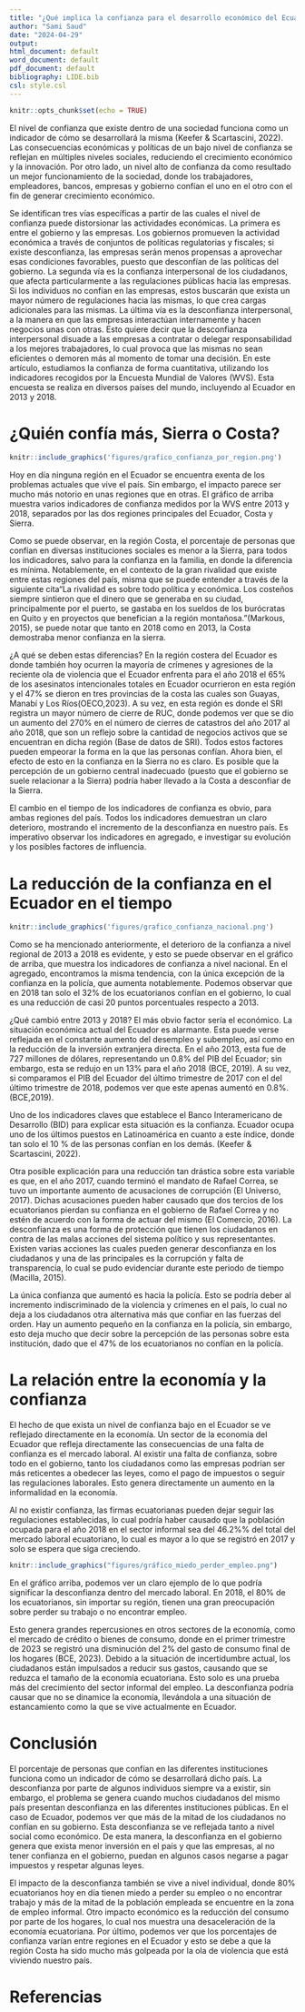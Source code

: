 ```yaml
---
title: "¿Qué implica la confianza para el desarrollo económico del Ecuador?"
author: "Sami Saud"
date: "2024-04-29"
output: 
html_document: default
word_document: default
pdf_document: default
bibliography: LIDE.bib
csl: style.csl
---
```


```r
knitr::opts_chunk$set(echo = TRUE) 
```

El nivel de confianza que existe dentro de una sociedad funciona como un indicador de cómo se desarrollará la misma (Keefer & Scartascini, 2022). Las consecuencias económicas y políticas de un bajo nivel de confianza se reflejan en múltiples niveles sociales, reduciendo el crecimiento económico y la innovación. Por otro lado, un nivel alto de confianza da como resultado un mejor funcionamiento de la sociedad, donde los trabajadores, empleadores, bancos, empresas y gobierno confían el uno en el otro con el fin de generar crecimiento económico. 

Se identifican tres vías específicas a partir de las cuales el nivel de confianza puede distorsionar las actividades económicas. La primera es entre el gobierno y las empresas. Los gobiernos promueven la actividad económica a través de conjuntos de políticas regulatorias y fiscales; si existe desconfianza, las empresas serán menos propensas a aprovechar esas condiciones favorables, puesto que desconfían de las políticas del gobierno. La segunda vía es la confianza interpersonal de los ciudadanos, que afecta particularmente a las regulaciones públicas hacia las empresas. Si los individuos no confían en las empresas, estos buscarán que exista un mayor número de regulaciones hacia las mismas, lo que crea cargas adicionales para las mismas. La última vía es la desconfianza interpersonal, a la manera en que las empresas interactúan internamente y hacen negocios unas con otras. Esto quiere decir que la desconfianza interpersonal disuade a las empresas a contratar o delegar responsabilidad a los mejores trabajadores, lo cual provoca que las mismas no sean eficientes o demoren más al momento de tomar una decisión.  En este artículo, estudiamos la confianza de forma cuantitativa, utilizando los indicadores recogidos por la Encuesta Mundial de Valores (WVS). Esta encuesta se realiza en diversos países del mundo, incluyendo al Ecuador en 2013 y 2018. 

# ¿Quién confía más, Sierra o Costa?   

```r
knitr::include_graphics('figures/grafico_confianza_por_region.png')
```
Hoy en día ninguna región en el Ecuador se encuentra exenta de los problemas actuales que vive el país. Sin embargo, el impacto parece ser mucho más notorio en unas regiones que en otras. El gráfico de arriba muestra varios indicadores de confianza medidos por la WVS entre 2013 y 2018, separados por las dos regiones principales del Ecuador, Costa y Sierra. 

Como se puede observar, en la región Costa, el porcentaje de personas que confían en diversas instituciones sociales es menor a la Sierra, para todos los indicadores, salvo para la confianza en la familia, en donde la diferencia es mínima. Notablemente, en el contexto de la gran rivalidad que existe entre estas regiones del país, misma que se puede entender a través de la siguiente cita“La rivalidad es sobre todo política y económica. Los costeños siempre sintieron que el dinero que se generaba en su ciudad, principalmente por el puerto, se gastaba en los sueldos de los burócratas en Quito y en proyectos que benefician a la región montañosa.”(Markous, 2015), se puede notar que tanto en 2018 como en 2013, la Costa demostraba menor confianza en la sierra. 

¿A qué se deben estas diferencias? En la región costera del Ecuador es donde también hoy ocurren la mayoría de crímenes y agresiones de la reciente ola de violencia que el Ecuador enfrenta para el año 2018 el 65% de los asesinatos intencionales totales en Ecuador ocurrieron en esta región y el 47% se dieron en tres provincias de la costa las cuales son Guayas, Manabí y Los Ríos(OECO,2023). A su vez, en esta región es donde el SRI registra un mayor número de cierre de RUC, donde podemos ver que se dio un aumento del 270% en el número de cierres de catastros del año 2017 al año 2018, que son un reflejo sobre la cantidad de negocios activos que se encuentran en dicha región (Base de datos de SRI). Todos estos factores pueden empeorar la forma en la que las personas confían. Ahora bien, el efecto de esto en la confianza en la Sierra no es claro. Es posible que la percepción de un gobierno central inadecuado (puesto que el gobierno se suele relacionar a la Sierra) podría haber llevado a la Costa a desconfiar de la Sierra. 

El cambio en el tiempo de los indicadores de confianza es obvio, para ambas regiones del país. Todos los indicadores demuestran un claro deterioro, mostrando el incremento de la desconfianza en nuestro país. Es imperativo observar los indicadores en agregado, e investigar su evolución y los posibles factores de influencia. 

# La reducción de la confianza en el Ecuador en el tiempo

```r
knitr::include_graphics('figures/grafico_confianza_nacional.png')
```

Como se ha mencionado anteriormente, el deterioro de la confianza a nivel regional de 2013 a 2018 es evidente, y esto se puede observar en el gráfico de arriba, que muestra los indicadores de confianza a nivel nacional. En el agregado, encontramos la misma tendencia, con la única excepción de la confianza en la policía, que aumenta notablemente. Podemos observar que en 2018 tan solo el 32% de los ecuatorianos confían en el gobierno, lo cual es una reducción de casi 20 puntos porcentuales respecto a 2013. 

¿Qué cambió entre 2013 y 2018? El más obvio factor sería el económico. La situación económica actual del Ecuador es alarmante. Esta puede verse reflejada en el constante aumento del desempleo y subempleo, así como en la reducción de la inversión extranjera directa. En el año 2013, esta fue de 727 millones de dólares, representando un 0.8% del PIB del Ecuador; sin embargo, esta se redujo en un 13% para el año 2018 (BCE, 2019). A su vez, si comparamos el PIB del Ecuador del último trimestre de 2017 con el del último trimestre de 2018, podemos ver que este apenas aumentó en 0.8%.(BCE,2019).

Uno de los indicadores claves que establece el Banco Interamericano de Desarrollo (BID) para explicar esta situación es la confianza. Ecuador ocupa uno de los últimos puestos en Latinoamérica en cuanto a este índice, donde tan solo el 10 % de las personas confían en los demás. (Keefer & Scartascini, 2022). 

Otra posible explicación para una reducción tan drástica sobre esta variable es que, en el año 2017, cuando terminó el mandato de Rafael Correa, se tuvo un importante aumento de acusaciones de corrupción (El Universo, 2017). Dichas acusaciones pueden haber causado que dos tercios de los ecuatorianos pierdan su confianza en el gobierno de Rafael Correa y no estén de acuerdo con la forma de actuar del mismo (El Comercio, 2016). La desconfianza es una forma de protección que tienen los ciudadanos en contra de las malas acciones del sistema político y sus representantes. Existen varias acciones las cuales pueden generar desconfianza  en los ciudadanos y una de las principales es la corrupción y falta de transparencia, lo cual se pudo evidenciar durante este periodo de tiempo (Macilla, 2015). 

La única confianza que aumentó es hacia la policía. Esto se podría deber al incremento indiscriminado de la violencia y crímenes en el país, lo cual no deja a los ciudadanos otra alternativa más que confiar en las fuerzas del orden. Hay un aumento pequeño en la confianza en la policía, sin embargo, esto deja mucho que decir sobre la percepción de las personas sobre esta institución, dado que el 47% de los ecuatorianos no confían en la policía.  

# La relación entre la economía y la confianza 

El hecho de que exista un nivel de confianza bajo en el Ecuador se ve reflejado directamente en la economía. Un sector de la economía del Ecuador que refleja directamente las consecuencias de una falta de confianza es el mercado laboral. Al existir una falta de confianza, sobre todo en el gobierno, tanto los ciudadanos como las empresas podrían ser más reticentes a obedecer las leyes, como el pago de impuestos o seguir las regulaciones laborales. Esto genera directamente un aumento en la informalidad en la economía.

Al no existir confianza, las firmas ecuatorianas pueden dejar seguir las regulaciones establecidas, lo cual podría haber causado que la población ocupada para el año 2018 en el sector informal sea del 46.2%% del total del mercado laboral ecuatoriano, lo cual es mayor a lo que se registró en 2017 y solo se espera que siga creciendo.

```r
knitr::include_graphics("figures/gráfico_miedo_perder_empleo.png")
```
En el gráfico arriba, podemos ver un claro ejemplo de lo que podría significar la desconfianza dentro del mercado laboral. En 2018, el 80% de los ecuatorianos, sin importar su región, tienen una gran preocupación sobre perder su trabajo o no encontrar empleo. 

Esto genera grandes repercusiones en otros sectores de la economía, como el mercado de crédito o bienes de consumo, donde en el primer trimestre de 2023 se registró una disminución del 2% del gasto de consumo final de los hogares (BCE, 2023). Debido a la situación de incertidumbre actual, los ciudadanos están impulsados a reducir sus gastos, causando que se reduzca el tamaño de la economía ecuatoriana. Esto solo es una prueba más del crecimiento del sector informal del empleo. La desconfianza podría causar que no se dinamice la economía, llevándola a una situación de estancamiento como la que se vive actualmente en Ecuador.

# Conclusión

El porcentaje de personas que confían en las diferentes instituciones funciona como un indicador de cómo se desarrollará dicho país. La desconfianza por parte de algunos individuos siempre va a existir, sin embargo, el problema se genera cuando muchos ciudadanos del mismo país presentan desconfianza en las diferentes instituciones públicas. En el caso de Ecuador, podemos ver que más de la mitad de los ciudadanos no confían en su gobierno. Esta desconfianza se ve reflejada tanto a nivel social como económico. De esta manera, la desconfianza en el gobierno genera que exista menor inversión en el país y que las empresas, al no tener confianza en el gobierno, puedan en algunos casos negarse a pagar impuestos y respetar algunas leyes.

El impacto de la desconfianza también se vive a nivel individual, donde 80% ecuatorianos hoy en día tienen miedo a perder su empleo o no encontrar trabajo y más de la mitad de la población empleada se encuentre en la zona de empleo informal. Otro impacto económico es la reducción del consumo por parte de los hogares, lo cual nos muestra una desaceleración de la economía ecuatoriana. Por último, podemos ver que los porcentajes de confianza varían entre regiones en el Ecuador y esto se debe a que la región Costa ha sido mucho más golpeada por la ola de violencia que está viviendo nuestro país.

# Referencias
